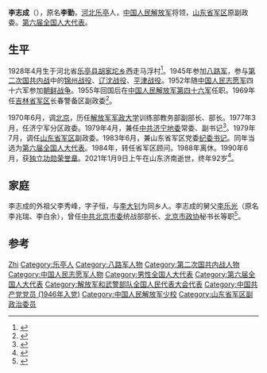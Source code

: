 {{同名人物|李志成|李志成}}
{{Infobox officeholder
| 姓名     = 李志成
| 性别     = 男
| 职务     = [[中国人民解放军山东省军区|山东省军区]]济宁军分区政治委员
| 就任日期 = 1977年3月
| 卸任日期 = 1979年7月
| 前任     = 张福堂
| 继任     = [[郑伟民|郑伟民]]
| 出生日期 = 1928年4月
| 出生地点 = [[河北省|河北省]][[乐亭县|乐亭县]]
| 逝世日期 = {{Dda|2021|1|9|1928|4}}
| 逝世地点 = [[山东省|山东省]][[济南市|济南市]]
| 民族     = [[汉族|汉族]]
| 职业     =
| 父母     = 李莲英
| 政党     = [[中国共产党|中国共产党]]
| 军衔     = [[少校|少校]]
| 服役     = 1945年－1988年
| 获奖     = [[解放军功勋荣誉章|独立功勋荣誉章]]
}}
'''李志成'''（{{bd|1928年|4月|2021年|1月9日|catIdx=Li}}），原名'''李勤'''，[[河北省|河北]][[乐亭县|乐亭]]人，[[中国人民解放军|中国人民解放军]]将领，[[中国人民解放军山东省军区|山东省军区]]原副政委。[[第六届全国人大代表|第六届全国人大代表]]。

== 生平 ==
1928年4月生于河北省[[乐亭县|乐亭县]][[胡家坨镇|胡家坨乡]]西走马浮村<ref>{{cite book |editor=乐亭县地方志编纂委员会 |title=乐亭县志 |date=1994 |publisher=[[中国大百科全书出版社|中国大百科全书出版社]] |isbn=7500054378 |page=867}}</ref>。1945年参加[[八路军|八路军]]，参与[[第二次国共内战|第二次国共内战]]中的[[锦州战役_(1948年)|锦州战役]]、[[辽沈战役|辽沈战役]]、[[平津战役|平津战役]]。1952年随[[中国人民志愿军|中国人民志愿军]]四十六军参加[[朝鲜战争|朝鲜战争]]。1955年回国后在[[中国人民解放军第四十六军|中国人民解放军第四十六军]]任职。1969年任[[中国人民解放军吉林省军区|吉林省军区]]长春警备区副政委<ref>{{cite book |editor=牛玺廷 |title=长春市志·军事志 |date=1999 |publisher=吉林人民出版社 |isbn=7206032095}}</ref>。

1970年6月，调[[北京|北京]]，历任[[中国人民解放军国防大学|解放军军政大学]]训练部教务部副部长、部长。1977年3月，任济宁军分区政委。1979年4月，兼任[[中共济宁地委|中共济宁地委]]常委、副书记<ref>{{cite book |editor=中共济宁市委党史研究室 |title=中共济宁市历史大事记: 1949-1996 |date=1997 |publisher=[[中共党史出版社|中共党史出版社]] |isbn=7801361407 |page=264}}</ref>。1979年7月，调任[[中国人民解放军山东省军区|山东省军区]]副政委。1983年6月，兼山东省军区党委[[纪委书记|纪委书记]]。同年当选为[[第六届全国人大代表|第六届全国人大代表]]。1984年，转任省军区顾问。1988年离休。1990年6月，获[[解放军功勋荣誉章|独立功勋荣誉章]]。2021年1月9日上午在山东济南逝世，终年92岁<ref>{{cite web |author1=岳怀让 |title=山东省军区原副政委李志成逝世，享年93岁 |url=https://www.thepaper.cn/newsDetail_forward_10804505 |publisher=[[澎湃新闻|澎湃新闻]] |date=2021-01-15 |access-date=2021-01-16 |archive-date=2021-01-21 |archive-url=https://web.archive.org/web/20210121231303/https://www.thepaper.cn/newsDetail_forward_10804505 |dead-url=no }}</ref>。

== 家庭 ==
李志成的外祖父李秀峰，字子恒，与[[李大钊|李大钊]]为同乡人。李志成的舅父[[李乐光|李乐光]]（原名李兆瑞、李白余），曾任[[中共北京市委|中共北京市委]]统战部部长、[[北京市政协|北京市政协]]秘书长等职<ref>{{cite web |author1=刘晓艳 |title=他们保存了李大钊的书稿 |url=http://www.lidazhao.org.cn/News.aspx?id=296 |publisher=李大钊纪念馆 |archiveurl=https://web.archive.org/web/20210116012601/http://www.lidazhao.org.cn/News.aspx?id=296 |archivedate=2021-01-16}}</ref>。

== 参考 == 
{{reflist}}

{{Authority control}}
{{DEFAULTSORT:Li}}
[[Category:李姓|Zhi]]
[[Category:乐亭人|Category:乐亭人]]
[[Category:八路军人物|Category:八路军人物]]
[[Category:第二次国共内战人物|Category:第二次国共内战人物]]
[[Category:中国人民志愿军人物|Category:中国人民志愿军人物]]
[[Category:男性全国人大代表|Category:男性全国人大代表]]
[[Category:第六届全国人大代表|Category:第六届全国人大代表]]
[[Category:解放军和武警部队全国人民代表大会代表|Category:解放军和武警部队全国人民代表大会代表]]
[[Category:中国共产党党员_(1946年入党)|Category:中国共产党党员 (1946年入党)]]
[[Category:中国人民解放军少校|Category:中国人民解放军少校]]
[[Category:山东省军区副政治委员|Category:山东省军区副政治委员]]
